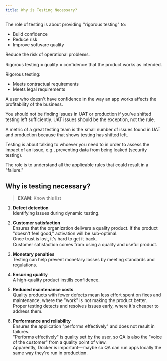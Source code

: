 ```yaml
---
title: Why is Testing Necessary?
---
```



The role of testing is about providing "rigorous testing" to:

* Build confidence
* Reduce risk
* Improve software quality

Reduce the risk of operational problems.

Rigorous testing = quality = confidence that the product works as intended.

Rigorous testing:
  * Meets contractual requirements
  * Meets legal requirements

A user who doesn't have confidence in the way an app works affects the profitability of the business.

You should not be finding issues in UAT or production if you've shifted testing left sufficiently. UAT issues should be the exception, not the rule.

A metric of a great testing team is the small number of issues found in UAT and production because that shows testing has shifted left.

Testing is about talking to whoever you need to in order to assess the impact of an issue, e.g., preventing data from being leaked (security testing).

The role is to understand all the applicable rules that could result in a "failure."

## Why is testing necessary?

> **EXAM**: Know this list

1. **Defect detection**  
   Identifying issues during dynamic testing.

2. **Customer satisfaction**  
   Ensures that the organization delivers a quality product. If the product "doesn't feel good," activation will be sub-optimal.  
   Once trust is lost, it's hard to get it back.  
   Customer satisfaction comes from using a quality and useful product.

3. **Monetary penalties**  
   Testing can help prevent monetary losses by meeting standards and regulations.

4. **Ensuring quality**  
   A high-quality product instills confidence.

5. **Reduced maintenance costs**  
   Quality products with fewer defects mean less effort spent on fixes and maintenance, where the "work" is not making the product better.  
   Proper testing detects and resolves issues early, where it's cheaper to address them.

6. **Performance and reliability**  
   Ensures the application "performs effectively" and does not result in failures.  
   "Performs effectively" is quality set by the user, so QA is also the "voice of the customer" from a quality point of view.  
   Apparently, Docker is important—maybe so QA can run apps locally the same way they're run in production.  
